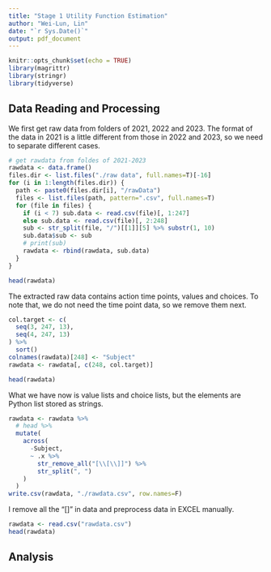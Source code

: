 ```yaml
---
title: "Stage 1 Utility Function Estimation"
author: "Wei-Lun, Lin"
date: "`r Sys.Date()`"
output: pdf_document
---
```


```r
knitr::opts_chunk$set(echo = TRUE)
library(magrittr)
library(stringr)
library(tidyverse)
```


## Data Reading and Processing

We first get raw data from folders of 2021, 2022 and 2023.
The format of the data in 2021 is a little different from those in 2022 and 2023, 
so we need to separate different cases.

```r
# get rawdata from foldes of 2021-2023
rawdata <- data.frame()
files.dir <- list.files("./raw data", full.names=T)[-16]
for (i in 1:length(files.dir)) {
  path <- paste0(files.dir[i], "/rawData")
  files <- list.files(path, pattern=".csv", full.names=T)
  for (file in files) {
    if (i < 7) sub.data <- read.csv(file)[, 1:247]
    else sub.data <- read.csv(file)[, 2:248]
    sub <- str_split(file, "/")[[1]][5] %>% substr(1, 10)
    sub.data$sub <- sub
    # print(sub)
    rawdata <- rbind(rawdata, sub.data)
  }
}

head(rawdata)
```

The extracted raw data contains action time points, values and choices.
To note that, we do not need the time point data, so we remove them next.

```r
col.target <- c(
  seq(3, 247, 13), 
  seq(4, 247, 13)
) %>% 
  sort()
colnames(rawdata)[248] <- "Subject"
rawdata <- rawdata[, c(248, col.target)]

head(rawdata)
```

What we have now is value lists and choice lists, but the elements are Python list stored as strings.

```r
rawdata <- rawdata %>% 
  # head %>% 
  mutate(
    across(
      -Subject,
      ~ .x %>% 
        str_remove_all("[\\[\\]]") %>% 
        str_split(", ")
    )
  )
write.csv(rawdata, "./rawdata.csv", row.names=F)
```

I remove all the "[]" in data and preprocess data in EXCEL manually.

```r
rawdata <- read.csv("rawdata.csv")
head(rawdata)
```


## Analysis






